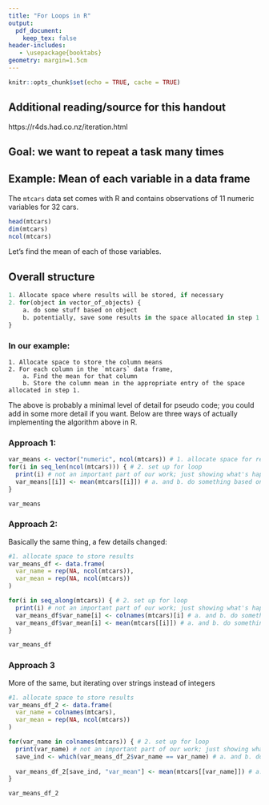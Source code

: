 ```yaml
---
title: "For Loops in R"
output:
  pdf_document:
    keep_tex: false
header-includes:
   - \usepackage{booktabs}
geometry: margin=1.5cm
---
```


```r
knitr::opts_chunk$set(echo = TRUE, cache = TRUE)
```

## Additional reading/source for this handout

https://r4ds.had.co.nz/iteration.html

## Goal: we want to repeat a task many times

## Example: Mean of each variable in a data frame

The `mtcars` data set comes with R and contains observations of 11 numeric variables for 32 cars.

```r
head(mtcars)
dim(mtcars)
ncol(mtcars)
```

Let's find the mean of each of those variables.


## Overall structure

```r
1. Allocate space where results will be stored, if necessary
2. for(object in vector_of_objects) {
    a. do some stuff based on object
    b. potentially, save some results in the space allocated in step 1
}
```

### In our example:

```
1. Allocate space to store the column means
2. For each column in the `mtcars` data frame,
    a. Find the mean for that column
    b. Store the column mean in the appropriate entry of the space allocated in step 1.
```

The above is probably a minimal level of detail for pseudo code; you could add in some more detail if you want.  Below are three ways of actually implementing the algorithm above in R.

\newpage

### Approach 1:

```r
var_means <- vector("numeric", ncol(mtcars)) # 1. allocate space for results
for(i in seq_len(ncol(mtcars))) { # 2. set up for loop
  print(i) # not an important part of our work; just showing what's happening
  var_means[[i]] <- mean(mtcars[[i]]) # a. and b. do something based on i, save results
}

var_means
```

### Approach 2: 

Basically the same thing, a few details changed:

```r
#1. allocate space to store results
var_means_df <- data.frame(
  var_name = rep(NA, ncol(mtcars)),
  var_mean = rep(NA, ncol(mtcars))
)

for(i in seq_along(mtcars)) { # 2. set up for loop
  print(i) # not an important part of our work; just showing what's happening
  var_means_df$var_name[i] <- colnames(mtcars)[i] # a. and b. do something based on i, save results
  var_means_df$var_mean[i] <- mean(mtcars[[i]]) # a. and b. do something based on i, save results
}

var_means_df
```

### Approach 3

More of the same, but iterating over strings instead of integers

```r
#1. allocate space to store results
var_means_df_2 <- data.frame(
  var_name = colnames(mtcars),
  var_mean = rep(NA, ncol(mtcars))
)

for(var_name in colnames(mtcars)) { # 2. set up for loop
  print(var_name) # not an important part of our work; just showing what's happening
  save_ind <- which(var_means_df_2$var_name == var_name) # a. and b. do something based on i, save results
  
  var_means_df_2[save_ind, "var_mean"] <- mean(mtcars[[var_name]]) # a. and b. do something based on i, save results
}

var_means_df_2
```
